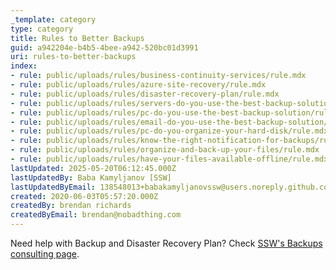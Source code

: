 ```yaml
---
_template: category
type: category
title: Rules to Better Backups
guid: a942204e-b4b5-4bee-a942-520bc01d3991
uri: rules-to-better-backups
index:
- rule: public/uploads/rules/business-continuity-services/rule.mdx
- rule: public/uploads/rules/azure-site-recovery/rule.mdx
- rule: public/uploads/rules/disaster-recovery-plan/rule.mdx
- rule: public/uploads/rules/servers-do-you-use-the-best-backup-solution/rule.mdx
- rule: public/uploads/rules/pc-do-you-use-the-best-backup-solution/rule.mdx
- rule: public/uploads/rules/email-do-you-use-the-best-backup-solution/rule.mdx
- rule: public/uploads/rules/pc-do-you-organize-your-hard-disk/rule.mdx
- rule: public/uploads/rules/know-the-right-notification-for-backups/rule.mdx
- rule: public/uploads/rules/organize-and-back-up-your-files/rule.mdx
- rule: public/uploads/rules/have-your-files-available-offline/rule.mdx
lastUpdated: 2025-05-20T06:12:45.000Z
lastUpdatedBy: Baba Kamyljanov [SSW]
lastUpdatedByEmail: 138548013+babakamyljanovssw@users.noreply.github.com
created: 2020-06-03T05:57:20.000Z
createdBy: brendan richards
createdByEmail: brendan@nobadthing.com
---
```


Need help with Backup and Disaster Recovery Plan? Check [SSW's Backups consulting page](https://www.ssw.com.au/consulting/backup-recovery).
